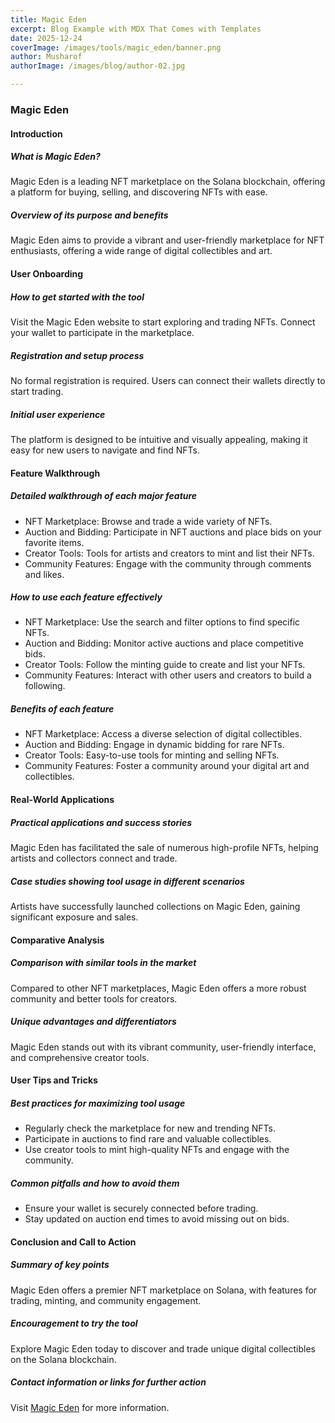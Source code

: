 ```yaml
---
title: Magic Eden
excerpt: Blog Example with MDX That Comes with Templates
date: 2025-12-24
coverImage: /images/tools/magic_eden/banner.png
author: Musharof
authorImage: /images/blog/author-02.jpg

---
```

### Magic Eden

#### Introduction

##### What is Magic Eden?

Magic Eden is a leading NFT marketplace on the Solana blockchain, offering a platform for buying, selling, and discovering NFTs with ease.

##### Overview of its purpose and benefits

Magic Eden aims to provide a vibrant and user-friendly marketplace for NFT enthusiasts, offering a wide range of digital collectibles and art.

#### User Onboarding

##### How to get started with the tool

Visit the Magic Eden website to start exploring and trading NFTs. Connect your wallet to participate in the marketplace.

##### Registration and setup process

No formal registration is required. Users can connect their wallets directly to start trading.

##### Initial user experience

The platform is designed to be intuitive and visually appealing, making it easy for new users to navigate and find NFTs.

#### Feature Walkthrough

##### Detailed walkthrough of each major feature

-   NFT Marketplace: Browse and trade a wide variety of NFTs.
-   Auction and Bidding: Participate in NFT auctions and place bids on your favorite items.
-   Creator Tools: Tools for artists and creators to mint and list their NFTs.
-   Community Features: Engage with the community through comments and likes.

##### How to use each feature effectively

-   NFT Marketplace: Use the search and filter options to find specific NFTs.
-   Auction and Bidding: Monitor active auctions and place competitive bids.
-   Creator Tools: Follow the minting guide to create and list your NFTs.
-   Community Features: Interact with other users and creators to build a following.

##### Benefits of each feature

-   NFT Marketplace: Access a diverse selection of digital collectibles.
-   Auction and Bidding: Engage in dynamic bidding for rare NFTs.
-   Creator Tools: Easy-to-use tools for minting and selling NFTs.
-   Community Features: Foster a community around your digital art and collectibles.

#### Real-World Applications

##### Practical applications and success stories

Magic Eden has facilitated the sale of numerous high-profile NFTs, helping artists and collectors connect and trade.

##### Case studies showing tool usage in different scenarios

Artists have successfully launched collections on Magic Eden, gaining significant exposure and sales.

#### Comparative Analysis

##### Comparison with similar tools in the market

Compared to other NFT marketplaces, Magic Eden offers a more robust community and better tools for creators.

##### Unique advantages and differentiators

Magic Eden stands out with its vibrant community, user-friendly interface, and comprehensive creator tools.

#### User Tips and Tricks

##### Best practices for maximizing tool usage

-   Regularly check the marketplace for new and trending NFTs.
-   Participate in auctions to find rare and valuable collectibles.
-   Use creator tools to mint high-quality NFTs and engage with the community.

##### Common pitfalls and how to avoid them

-   Ensure your wallet is securely connected before trading.
-   Stay updated on auction end times to avoid missing out on bids.

#### Conclusion and Call to Action

##### Summary of key points

Magic Eden offers a premier NFT marketplace on Solana, with features for trading, minting, and community engagement.

##### Encouragement to try the tool

Explore Magic Eden today to discover and trade unique digital collectibles on the Solana blockchain.

##### Contact information or links for further action

Visit [Magic Eden](https://magiceden.io/?utm_source=solanabox&utm_medium=referral&utm_campaign=website_follow) for more information.